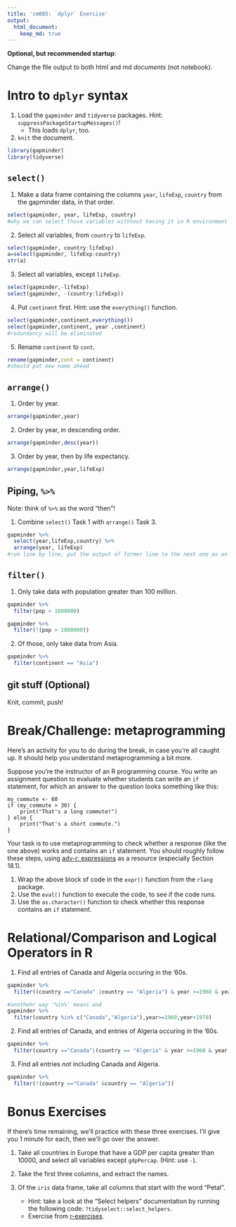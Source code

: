 ```yaml
---
title: 'cm005: `dplyr` Exercise'
output:
  html_document:
    keep_md: true
---
```


**Optional, but recommended startup**:

Change the file output to both html and md _documents_ (not notebook).

# Intro to `dplyr` syntax

1. Load the `gapminder` and `tidyverse` packages. Hint: `suppressPackageStartupMessages()`!
    - This loads `dplyr`, too.
2. `knit` the document. 
```r
library(gapminder)
library(tidyverse)


```

## `select()`

1. Make a data frame containing the columns `year`, `lifeExp`, `country` from the gapminder data, in that order.

```r
select(gapminder, year, lifeExp, country)
#why we can select those variables withhout having it in R environment
```
2. Select all variables, from `country` to `lifeExp`. 

```r
select(gapminder, country:lifeExp)
a=select(gapminder, lifeExp:country)
str(a)
```

3. Select all variables, except `lifeExp`.
```r
select(gapminder,-lifeExp)
select(gapminder, -(country:lifeExp))
```
4. Put `continent` first. Hint: use the `everything()` function.
```r
select(gapminder,continent,everything())
select(gapminder,continent, year ,continent)
#redundancy will be eliminated

```
5. Rename `continent` to `cont`.
```r
rename(gapminder,cont = continent)
#should put new name ahead
```


## `arrange()`

1. Order by year.
```r
arrange(gapminder,year)

```
2. Order by year, in descending order.
```r
arrange(gapminder,desc(year))

```
3. Order by year, then by life expectancy.
```r

arrange(gapminder,year,lifeExp)
```
## Piping, `%>%`

Note: think of `%>%` as the word "then"!

1. Combine `select()` Task 1 with `arrange()` Task 3.
```r
gapminder %>% 
  select(year,lifeExp,country) %>% 
  arrange(year, lifeExp)
#run line by line, put the output of former line to the next one as an input

```


## `filter()`

1. Only take data with population greater than 100 million.

```r
gapminder %>% 
  filter(pop > 1000000)
```

```r
gapminder %>% 
  filter(!(pop > 1000000))
```
2. Of those, only take data from Asia.
```r
gapminder %>%
  filter(continent == "Asia")
```
## git stuff (Optional)

Knit, commit, push!

# Break/Challenge: metaprogramming

Here's an activity for you to do during the break, in case you're all caught up. It should help you understand metaprogramming a bit more.

Suppose you're the instructor of an R programming course. You write an assignment question to evaluate whether students can write an `if` statement, for which an answer to the question looks something like this:

```
my_commute <- 60
if (my_commute > 30) {
    print("That's a long commute!")
} else {
    print("That's a short commute.")
}
```

Your task is to use metaprogramming to check whether a response (like the one above) works and contains an `if` statement. You should roughly follow these steps, using [adv-r: expressions](https://adv-r.hadley.nz/expressions.html) as a resource (especially Section 18.1).

1. Wrap the above block of code in the `expr()` function from the `rlang` package.
2. Use the `eval()` function to execute the code, to see if the code runs.
3. Use the `as.character()` function to check whether this response contains an `if` statement.

# Relational/Comparison and Logical Operators in R

1. Find all entries of Canada and Algeria occuring in the '60s. 
```r
gapminder %>% 
  filter((country =="Canada" |country == "Algeria") & year >=1960 & year <1970)
```

```r
#anothehr way '%in%' means and 
gapminder %>% 
  filter(country %in% c("Canada","Algeria"),year>=1960,year<1970)
```


2. Find all entries of Canada, and entries of Algeria occuring in the '60s. 
```r
gapminder %>% 
  filter(country =="Canada"|(country == "Algeria" & year >=1960 & year <1970))
```
3. Find all entries _not_ including Canada and Algeria.
```r
gapminder %>% 
  filter(!(country =="Canada" &country == "Algeria"))

```
# Bonus Exercises

If there's time remaining, we'll practice with these three exercises. I'll give you 1 minute for each, then we'll go over the answer.

1. Take all countries in Europe that have a GDP per capita greater than 10000, and select all variables except `gdpPercap`. (Hint: use `-`).

2. Take the first three columns, and extract the names.

3. Of the `iris` data frame, take all columns that start with the word "Petal". 
    - Hint: take a look at the "Select helpers" documentation by running the following code: `?tidyselect::select_helpers`.
    - Exercise from [r-exercises](https://www.r-exercises.com/2017/10/19/dplyr-basic-functions-exercises/).
